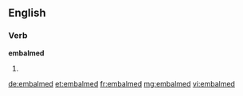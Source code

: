 ==English==

===Verb===
'''embalmed'''

# {{past of|embalm}}

[[de:embalmed]]
[[et:embalmed]]
[[fr:embalmed]]
[[mg:embalmed]]
[[vi:embalmed]]